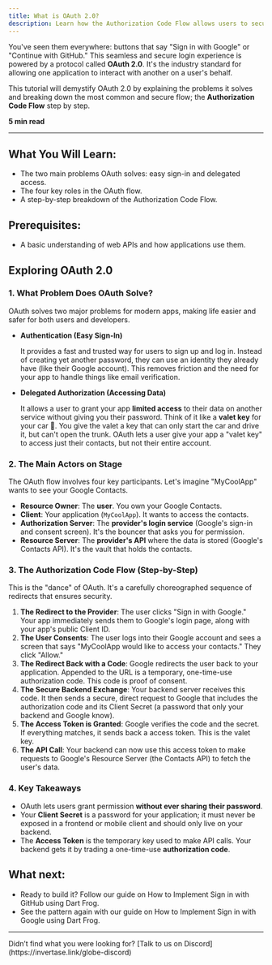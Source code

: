 ```yaml
---
title: What is OAuth 2.0?
description: Learn how the Authorization Code Flow allows users to securely sign in with services like Google and GitHub without ever sharing their passwords.
---
```


You've seen them everywhere: buttons that say "Sign in with Google" or "Continue with GitHub." This seamless and secure login experience is powered by a protocol called **OAuth 2.0**. It's the industry standard for allowing one application to interact with another on a user's behalf.

This tutorial will demystify OAuth 2.0 by explaining the problems it solves and breaking down the most common and secure flow; the **Authorization Code Flow** step by step.

**5 min read**

---

## What You Will Learn:

- The two main problems OAuth solves: easy sign-in and delegated access.
- The four key roles in the OAuth flow.
- A step-by-step breakdown of the Authorization Code Flow.

## Prerequisites:

- A basic understanding of web APIs and how applications use them.

## Exploring OAuth 2.0

### 1. What Problem Does OAuth Solve?

OAuth solves two major problems for modern apps, making life easier and safer for both users and developers.

- **Authentication (Easy Sign-In)**

  It provides a fast and trusted way for users to sign up and log in. Instead of creating yet another password, they can use an identity they already have (like their Google account). This removes friction and the need for your app to handle things like email verification.

- **Delegated Authorization (Accessing Data)**

  It allows a user to grant your app **limited access** to their data on another service without giving you their password. Think of it like a **valet key** for your car 🔑. You give the valet a key that can only start the car and drive it, but can't open the trunk. OAuth lets a user give your app a "valet key" to access just their contacts, but not their entire account.

### 2. The Main Actors on Stage

The OAuth flow involves four key participants. Let's imagine "MyCoolApp" wants to see your Google Contacts.

- **Resource Owner**: The **user**. You own your Google Contacts.
- **Client**: Your application (`MyCoolApp`). It wants to access the contacts.
- **Authorization Server**: The **provider's login service** (Google's sign-in and consent screen). It's the bouncer that asks you for permission.
- **Resource Server**: The **provider's API** where the data is stored (Google's Contacts API). It's the vault that holds the contacts.

### 3. The Authorization Code Flow (Step-by-Step)

This is the "dance" of OAuth. It's a carefully choreographed sequence of redirects that ensures security.

1. **The Redirect to the Provider**: The user clicks "Sign in with Google." Your app immediately sends them to Google's login page, along with your app's public Client ID.
2. **The User Consents**: The user logs into their Google account and sees a screen that says "MyCoolApp would like to access your contacts." They click "Allow."
3. **The Redirect Back with a Code**: Google redirects the user back to your application. Appended to the URL is a temporary, one-time-use authorization code. This code is proof of consent.
4. **The Secure Backend Exchange**: Your backend server receives this code. It then sends a secure, direct request to Google that includes the authorization code and its Client Secret (a password that only your backend and Google know).
5. **The Access Token is Granted**: Google verifies the code and the secret. If everything matches, it sends back a access token. This is the valet key.
6. **The API Call**: Your backend can now use this access token to make requests to Google's Resource Server (the Contacts API) to fetch the user's data.

### 4. Key Takeaways

- OAuth lets users grant permission **without ever sharing their password**.
- Your **Client Secret** is a password for your application; it must never be exposed in a frontend or mobile client and should only live on your backend.
- The **Access Token** is the temporary key used to make API calls. Your backend gets it by trading a one-time-use **authorization code**.

## What next:

- Ready to build it? Follow our guide on How to Implement Sign in with GitHub using Dart Frog.
- See the pattern again with our guide on How to Implement Sign in with Google using Dart Frog.

---

<Info>
  Didn’t find what you were looking for? [Talk to us on
  Discord](https://invertase.link/globe-discord)
</Info>
